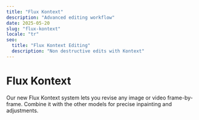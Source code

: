 ```yaml
---
title: "Flux Kontext"
description: "Advanced editing workflow"
date: 2025-05-20
slug: "flux-kontext"
locale: "tr"
seo:
  title: "Flux Kontext Editing"
  description: "Non destructive edits with Kontext"
---
```


# Flux Kontext

Our new Flux Kontext system lets you revise any image or video frame-by-frame.
Combine it with the other models for precise inpainting and adjustments.
